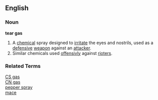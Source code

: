 ==English==
===Noun===
'''tear gas'''
# A [[chemical]] spray designed to [[irritate]] the eyes and nostrils, used as a [[defensive]] [[weapon]] against an [[attacker]].
# Similar chemicals used [[offensivly]] against [[riot]]ers.
===Related Terms===
[[CS gas]]<BR>
[[CN gas]]<BR>
[[pepper spray]]<BR>
[[mace]]